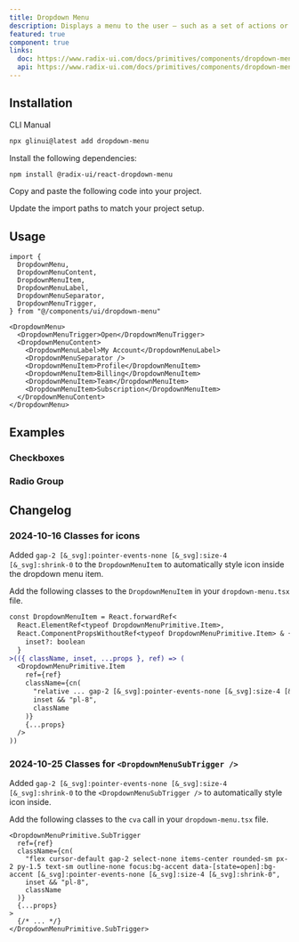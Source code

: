 ```yaml
---
title: Dropdown Menu
description: Displays a menu to the user — such as a set of actions or functions — triggered by a button.
featured: true
component: true
links:
  doc: https://www.radix-ui.com/docs/primitives/components/dropdown-menu
  api: https://www.radix-ui.com/docs/primitives/components/dropdown-menu#api-reference
---
```


<ComponentPreview
  name="dropdown-menu-demo"
  description="A dropdown menu with icons, shortcuts and sub menu items."
/>

## Installation

<CodeTabs>

<TabsList>
  <TabsTrigger value="cli">CLI</TabsTrigger>
  <TabsTrigger value="manual">Manual</TabsTrigger>
</TabsList>
<TabsContent value="cli">

```bash
npx glinui@latest add dropdown-menu
```

</TabsContent>

<TabsContent value="manual">

<Steps>

<Step>Install the following dependencies:</Step>

```bash
npm install @radix-ui/react-dropdown-menu
```

<Step>Copy and paste the following code into your project.</Step>

<ComponentSource name="dropdown-menu" />

<Step>Update the import paths to match your project setup.</Step>

</Steps>

</TabsContent>

</CodeTabs>

## Usage

```tsx
import {
  DropdownMenu,
  DropdownMenuContent,
  DropdownMenuItem,
  DropdownMenuLabel,
  DropdownMenuSeparator,
  DropdownMenuTrigger,
} from "@/components/ui/dropdown-menu"
```

```tsx
<DropdownMenu>
  <DropdownMenuTrigger>Open</DropdownMenuTrigger>
  <DropdownMenuContent>
    <DropdownMenuLabel>My Account</DropdownMenuLabel>
    <DropdownMenuSeparator />
    <DropdownMenuItem>Profile</DropdownMenuItem>
    <DropdownMenuItem>Billing</DropdownMenuItem>
    <DropdownMenuItem>Team</DropdownMenuItem>
    <DropdownMenuItem>Subscription</DropdownMenuItem>
  </DropdownMenuContent>
</DropdownMenu>
```

## Examples

### Checkboxes

<ComponentPreview
  name="dropdown-menu-checkboxes"
  description="A dropdown menu with checkboxes."
/>

### Radio Group

<ComponentPreview
  name="dropdown-menu-radio-group"
  description="A dropdown menu with radio items."
/>

## Changelog

### 2024-10-16 Classes for icons

Added `gap-2 [&_svg]:pointer-events-none [&_svg]:size-4 [&_svg]:shrink-0` to the `DropdownMenuItem` to automatically style icon inside the dropdown menu item.

Add the following classes to the `DropdownMenuItem` in your `dropdown-menu.tsx` file.

```diff showLineNumbers title="dropdown-menu.tsx"
const DropdownMenuItem = React.forwardRef<
  React.ElementRef<typeof DropdownMenuPrimitive.Item>,
  React.ComponentPropsWithoutRef<typeof DropdownMenuPrimitive.Item> & {
    inset?: boolean
  }
>(({ className, inset, ...props }, ref) => (
  <DropdownMenuPrimitive.Item
    ref={ref}
    className={cn(
      "relative ... gap-2 [&_svg]:pointer-events-none [&_svg]:size-4 [&_svg]:shrink-0",
      inset && "pl-8",
      className
    )}
    {...props}
  />
))
```

### 2024-10-25 Classes for `<DropdownMenuSubTrigger />`

Added `gap-2 [&_svg]:pointer-events-none [&_svg]:size-4 [&_svg]:shrink-0` to the `<DropdownMenuSubTrigger />` to automatically style icon inside.

Add the following classes to the `cva` call in your `dropdown-menu.tsx` file.

```tsx title="dropdown-menu.tsx"
<DropdownMenuPrimitive.SubTrigger
  ref={ref}
  className={cn(
    "flex cursor-default gap-2 select-none items-center rounded-sm px-2 py-1.5 text-sm outline-none focus:bg-accent data-[state=open]:bg-accent [&_svg]:pointer-events-none [&_svg]:size-4 [&_svg]:shrink-0",
    inset && "pl-8",
    className
  )}
  {...props}
>
  {/* ... */}
</DropdownMenuPrimitive.SubTrigger>
```
